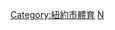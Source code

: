 {{Catnav|頁面分類|...|棒球|棒球隊|美國職棒大聯盟球隊|舊金山巨人}}
{{Catnav|頁面分類|...|美國棒球|美國職棒大聯盟|美國職棒大聯盟球隊|舊金山巨人}}
{{Commonscat|New York Giants (baseball)}}

[[Category:紐約市體育|Category:紐約市體育]]
[[Category:舊金山巨人|N]]